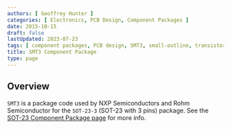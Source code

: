 ```yaml
---
authors: [ Geoffrey Hunter ]
categories: [ Electronics, PCB Design, Component Packages ]
date: 2015-10-15
draft: false
lastUpdated: 2023-07-23
tags: [ component packages, PCB design, SMT3, small-outline, transistor, SOT-23, SOT-23-3, NXP Semiconductors, ROHM Semiconductor ]
title: SMT3 Component Package
type: page
---
```



## Overview

`SMT3` is a package code used by NXP Semiconductors and Rohm Semiconductor for the `SOT-23-3` (SOT-23 with 3 pins) package. See the [SOT-23 Component Package page](/pcb-design/component-packages/sot-23-component-package/) for more info.
